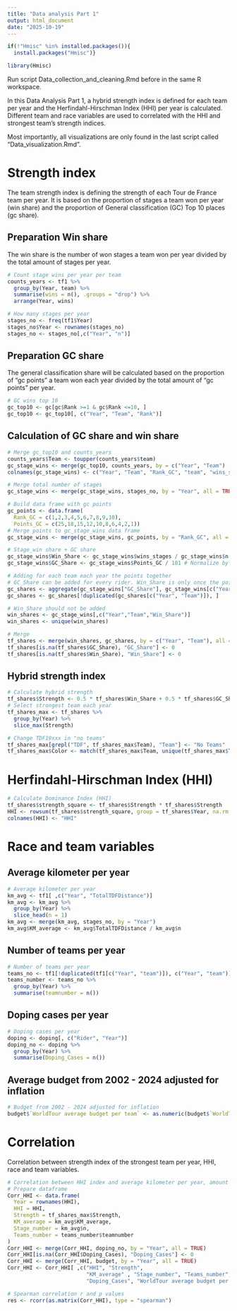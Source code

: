```yaml
---
title: "Data analysis Part 1"
output: html_document
date: "2025-10-19"
---
```


```r
if(!"Hmisc" %in% installed.packages()){
  install.packages("Hmisc")}

library(Hmisc)
```

Run script Data_collection_and_cleaning.Rmd before in the same R workspace.

In this Data Analysis Part 1, a hybrid strength index is defined for each team per year and the Herfindahl-Hirschman Index (HHI) per year is calculated. Different team and race variables are used to correlated with the HHI and strongest team's strength indices.

Most importantly, all visualizations are only found in the last script called "Data_visualization.Rmd".

# Strength index

The team strength index is defining the strength of each Tour de France team per year. It is based on the proportion of stages a team won per year (win share) and the proportion of General classification (GC) Top 10 places (gc share).

## Preparation Win share

The win share is the number of won stages a team won per year divided by the total amount of stages per year.

```r
# Count stage wins per year per team
counts_years <- tf1 %>%
  group_by(Year, team) %>%
  summarise(wins = n(), .groups = "drop") %>%
  arrange(Year, wins)

# How many stages per year
stages_no <- freq(tf1$Year)
stages_no$Year <- rownames(stages_no)
stages_no <- stages_no[,c("Year", "n")]
```

## Preparation GC share

The general classification share will be calculated based on the proportion of "gc points" a team won each year divided by the total amount of "gc points" per year.

```r
# GC wins top 10
gc_top10 <- gc[gc$Rank >=1 & gc$Rank <=10, ]
gc_top10 <- gc_top10[, c("Year", "Team", "Rank")]
```

## Calculation of GC share and win share

```r
# Merge gc_top10 and counts_years
counts_years$Team <- toupper(counts_years$team)
gc_stage_wins <- merge(gc_top10, counts_years, by = c("Year", "Team") , all = TRUE)
colnames(gc_stage_wins) <- c("Year", "Team", "Rank_GC", "team", "wins_stages")

# Merge total number of stages
gc_stage_wins <- merge(gc_stage_wins, stages_no, by = "Year", all = TRUE)

# Build data frame with gc points
gc_points <- data.frame(
  Rank_GC = c(1,2,3,4,5,6,7,8,9,10),
  Points_GC = c(25,18,15,12,10,8,6,4,2,1))
# Merge points to gc_stage_wins data frame
gc_stage_wins <- merge(gc_stage_wins, gc_points, by = "Rank_GC", all = TRUE)

# Stage_win share + GC share
gc_stage_wins$Win_Share <- gc_stage_wins$wins_stages / gc_stage_wins$n # Normalize by the total amount of possible stage wins for the respective year
gc_stage_wins$GC_Share <- gc_stage_wins$Points_GC / 101 # Normalize by the total amount of points

# Adding for each team each year the points together
# GC_Share can be added for every rider. Win_Share is only once the points for the team, so it's double in the table -> don't add
gc_shares <- aggregate(gc_stage_wins["GC_Share"], gc_stage_wins[c("Year", "Team")], sum, na.rm = TRUE)
gc_shares <- gc_shares[!duplicated(gc_shares[c("Year", "Team")]), ]

# Win_Share should not be added
win_shares <- gc_stage_wins[,c("Year","Team","Win_Share")]
win_shares <- unique(win_shares)

# Merge
tf_shares <- merge(win_shares, gc_shares, by = c("Year", "Team"), all = TRUE)
tf_shares[is.na(tf_shares$GC_Share), "GC_Share"] <- 0
tf_shares[is.na(tf_shares$Win_Share), "Win_Share"] <- 0
```

## Hybrid strength index

```r
# Calculate hybrid strength
tf_shares$Strength <- 0.5 * tf_shares$Win_Share + 0.5 * tf_shares$GC_Share
# Select strongest team each year
tf_shares_max <- tf_shares %>%
  group_by(Year) %>%
  slice_max(Strength)

# Change TDF19xxx in "no teams"
tf_shares_max[grepl("TDF", tf_shares_max$Team), "Team"] <- "No Teams"
tf_shares_max$Color <- match(tf_shares_max$Team, unique(tf_shares_max$Team))
```

# Herfindahl-Hirschman Index (HHI)

```r
# Calculate Dominance Index (HHI)
tf_shares$strength_square <- tf_shares$Strength * tf_shares$Strength
HHI <- rowsum(tf_shares$strength_square, group = tf_shares$Year, na.rm = TRUE)
colnames(HHI) <- "HHI"
```

# Race and team variables

## Average kilometer per year

```r
# Average kilometer per year
km_avg <- tf1[ ,c("Year", "TotalTDFDistance")]
km_avg <- km_avg %>%
  group_by(Year) %>%
  slice_head(n = 1)
km_avg <- merge(km_avg, stages_no, by = "Year")
km_avg$KM_average <- km_avg$TotalTDFDistance / km_avg$n
```

## Number of teams per year

```r
# Number of teams per year
teams_no <- tf1[!duplicated(tf1[c("Year", "team")]), c("Year", "team")]
teams_number <- teams_no %>%
  group_by(Year) %>%
  summarise(teamnumber = n())
```

## Doping cases per year

```r
# Doping cases per year
doping <- doping[, c("Rider", "Year")]
doping_no <- doping %>%
  group_by(Year) %>%
  summarise(Doping_Cases = n())
```

## Average budget from 2002 - 2024 adjusted for inflation

```r
# Budget from 2002 - 2024 adjusted for inflation
budget$`WorldTour average budget per team` <- as.numeric(budget$`WorldTour average budget per team`)
```

# Correlation

Correlation between strength index of the strongest team per year, HHI, race and team variables.

```r
# Correlation between HHI index and average kilometer per year, amount of teams, doping per year, budget
# Prepare dataframe 
Corr_HHI <- data.frame(
  Year = rownames(HHI),
  HHI = HHI,
  Strength = tf_shares_max$Strength,
  KM_average = km_avg$KM_average,
  Stage_number = km_avg$n,
  Teams_number = teams_number$teamnumber
)
Corr_HHI <- merge(Corr_HHI, doping_no, by = "Year", all = TRUE)
Corr_HHI[is.na(Corr_HHI$Doping_Cases), "Doping_Cases"] <- 0
Corr_HHI <- merge(Corr_HHI, budget, by = "Year", all = TRUE)
Corr_HHI <- Corr_HHI[ ,c("HHI", "Strength", 
                         "KM_average" , "Stage_number", "Teams_number",
                         "Doping_Cases", "WorldTour average budget per team")]

# Spearman correlation r and p values
res <- rcorr(as.matrix(Corr_HHI), type = "spearman")
```
